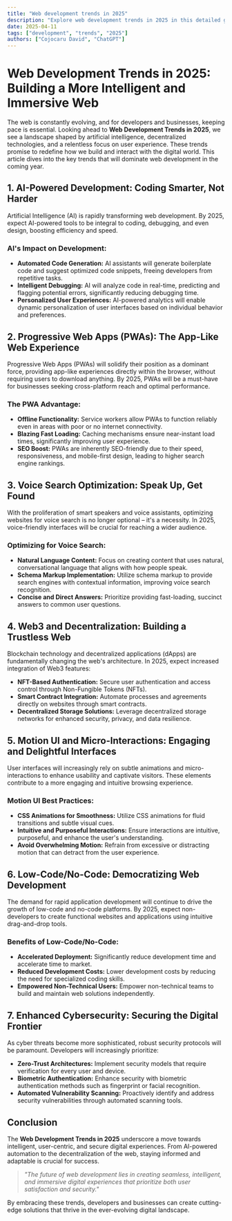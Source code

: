 ```yaml
---
title: "Web development trends in 2025"
description: "Explore web development trends in 2025 in this detailed guide, offering insights, strategies, and practical tips to enhance your understanding and application of the topic."
date: 2025-04-11
tags: ["development", "trends", "2025"]
authors: ["Cojocaru David", "ChatGPT"]
---
```


# Web Development Trends in 2025: Building a More Intelligent and Immersive Web

The web is constantly evolving, and for developers and businesses, keeping pace is essential. Looking ahead to **Web Development Trends in 2025**, we see a landscape shaped by artificial intelligence, decentralized technologies, and a relentless focus on user experience. These trends promise to redefine how we build and interact with the digital world. This article dives into the key trends that will dominate web development in the coming year.

## 1. AI-Powered Development: Coding Smarter, Not Harder

Artificial Intelligence (AI) is rapidly transforming web development. By 2025, expect AI-powered tools to be integral to coding, debugging, and even design, boosting efficiency and speed.

### AI's Impact on Development:

- **Automated Code Generation:** AI assistants will generate boilerplate code and suggest optimized code snippets, freeing developers from repetitive tasks.
- **Intelligent Debugging:** AI will analyze code in real-time, predicting and flagging potential errors, significantly reducing debugging time.
- **Personalized User Experiences:** AI-powered analytics will enable dynamic personalization of user interfaces based on individual behavior and preferences.

## 2. Progressive Web Apps (PWAs): The App-Like Web Experience

Progressive Web Apps (PWAs) will solidify their position as a dominant force, providing app-like experiences directly within the browser, without requiring users to download anything. By 2025, PWAs will be a must-have for businesses seeking cross-platform reach and optimal performance.

### The PWA Advantage:

- **Offline Functionality:** Service workers allow PWAs to function reliably even in areas with poor or no internet connectivity.
- **Blazing Fast Loading:** Caching mechanisms ensure near-instant load times, significantly improving user experience.
- **SEO Boost:** PWAs are inherently SEO-friendly due to their speed, responsiveness, and mobile-first design, leading to higher search engine rankings.

## 3. Voice Search Optimization: Speak Up, Get Found

With the proliferation of smart speakers and voice assistants, optimizing websites for voice search is no longer optional – it's a necessity. In 2025, voice-friendly interfaces will be crucial for reaching a wider audience.

### Optimizing for Voice Search:

- **Natural Language Content:** Focus on creating content that uses natural, conversational language that aligns with how people speak.
- **Schema Markup Implementation:** Utilize schema markup to provide search engines with contextual information, improving voice search recognition.
- **Concise and Direct Answers:** Prioritize providing fast-loading, succinct answers to common user questions.

## 4. Web3 and Decentralization: Building a Trustless Web

Blockchain technology and decentralized applications (dApps) are fundamentally changing the web's architecture. In 2025, expect increased integration of Web3 features:

- **NFT-Based Authentication:** Secure user authentication and access control through Non-Fungible Tokens (NFTs).
- **Smart Contract Integration:** Automate processes and agreements directly on websites through smart contracts.
- **Decentralized Storage Solutions:** Leverage decentralized storage networks for enhanced security, privacy, and data resilience.

## 5. Motion UI and Micro-Interactions: Engaging and Delightful Interfaces

User interfaces will increasingly rely on subtle animations and micro-interactions to enhance usability and captivate visitors. These elements contribute to a more engaging and intuitive browsing experience.

### Motion UI Best Practices:

- **CSS Animations for Smoothness:** Utilize CSS animations for fluid transitions and subtle visual cues.
- **Intuitive and Purposeful Interactions:** Ensure interactions are intuitive, purposeful, and enhance the user's understanding.
- **Avoid Overwhelming Motion:** Refrain from excessive or distracting motion that can detract from the user experience.

## 6. Low-Code/No-Code: Democratizing Web Development

The demand for rapid application development will continue to drive the growth of low-code and no-code platforms. By 2025, expect non-developers to create functional websites and applications using intuitive drag-and-drop tools.

### Benefits of Low-Code/No-Code:

- **Accelerated Deployment:** Significantly reduce development time and accelerate time to market.
- **Reduced Development Costs:** Lower development costs by reducing the need for specialized coding skills.
- **Empowered Non-Technical Users:** Empower non-technical teams to build and maintain web solutions independently.

## 7. Enhanced Cybersecurity: Securing the Digital Frontier

As cyber threats become more sophisticated, robust security protocols will be paramount. Developers will increasingly prioritize:

- **Zero-Trust Architectures:** Implement security models that require verification for every user and device.
- **Biometric Authentication:** Enhance security with biometric authentication methods such as fingerprint or facial recognition.
- **Automated Vulnerability Scanning:** Proactively identify and address security vulnerabilities through automated scanning tools.

## Conclusion

The **Web Development Trends in 2025** underscore a move towards intelligent, user-centric, and secure digital experiences. From AI-powered automation to the decentralization of the web, staying informed and adaptable is crucial for success.

> _"The future of web development lies in creating seamless, intelligent, and immersive digital experiences that prioritize both user satisfaction and security."_

By embracing these trends, developers and businesses can create cutting-edge solutions that thrive in the ever-evolving digital landscape.

